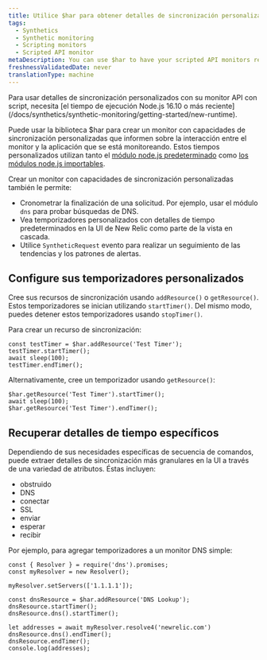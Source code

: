 ```yaml
---
title: Utilice $har para obtener detalles de sincronización personalizados
tags:
  - Synthetics
  - Synthetic monitoring
  - Scripting monitors
  - Scripted API monitor
metaDescription: You can use $har to have your scripted API monitors report custom timing details that appear in the New Relic UI.
freshnessValidatedDate: never
translationType: machine
---
```


<Callout variant="important">
  Para usar detalles de sincronización personalizados con su monitor API con script, necesita [el tiempo de ejecución Node.js 16.10 o más reciente](/docs/synthetics/synthetic-monitoring/getting-started/new-runtime).
</Callout>

Puede usar la biblioteca $har para crear un monitor con capacidades de sincronización personalizadas que informen sobre la interacción entre el monitor y la aplicación que se está monitoreando. Estos tiempos personalizados utilizan tanto el [módulo node.js predeterminado](/docs/synthetics/synthetic-monitoring/scripting-monitors/import-nodejs-modules/#supported-core-modules) como [los módulos node.js importables](/docs/synthetics/synthetic-monitoring/using-monitors/manage-monitor-runtimes/#v0).

Crear un monitor con capacidades de sincronización personalizadas también le permite:

* Cronometrar la finalización de una solicitud. Por ejemplo, usar el módulo `dns` para probar búsquedas de DNS.
* Vea temporizadores personalizados con detalles de tiempo predeterminados en la UI de New Relic como parte de la vista en cascada.
* Utilice `SyntheticRequest` evento para realizar un seguimiento de las tendencias y los patrones de alertas.

## Configure sus temporizadores personalizados

Cree sus recursos de sincronización usando `addResource()` o `getResource()`. Estos temporizadores se inician utilizando `startTimer()`. Del mismo modo, puedes detener estos temporizadores usando `stopTimer()`.

Para crear un recurso de sincronización:

```
const testTimer = $har.addResource('Test Timer');
testTimer.startTimer();
await sleep(100);
testTimer.endTimer();
```

Alternativamente, cree un temporizador usando `getResource()`:

```
$har.getResource('Test Timer').startTimer();
await sleep(100);
$har.getResource('Test Timer').endTimer();
```

## Recuperar detalles de tiempo específicos

Dependiendo de sus necesidades específicas de secuencia de comandos, puede extraer detalles de sincronización más granulares en la UI a través de una variedad de atributos. Éstas incluyen:

* obstruido
* DNS
* conectar
* SSL
* enviar
* esperar
* recibir

Por ejemplo, para agregar temporizadores a un monitor DNS simple:

```
const { Resolver } = require('dns').promises;
const myResolver = new Resolver();

myResolver.setServers(['1.1.1.1']);

const dnsResource = $har.addResource('DNS Lookup');
dnsResource.startTimer();
dnsResource.dns().startTimer();

let addresses = await myResolver.resolve4('newrelic.com')
dnsResource.dns().endTimer();
dnsResource.endTimer();
console.log(addresses);
```